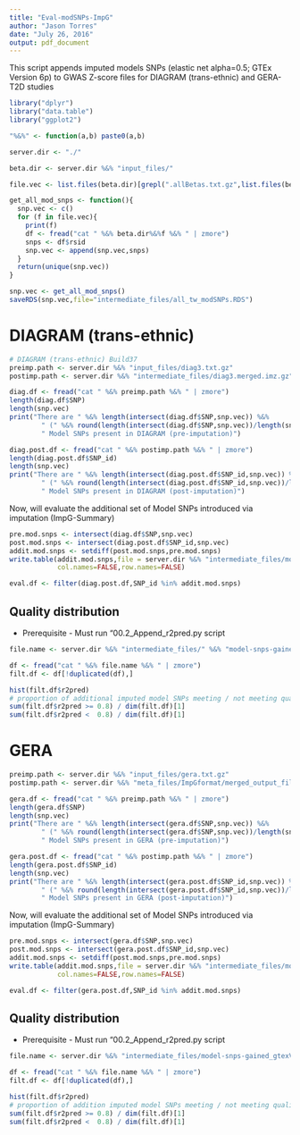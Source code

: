 ```yaml
---
title: "Eval-modSNPs-ImpG"
author: "Jason Torres"
date: "July 26, 2016"
output: pdf_document
---
```


This script appends imputed models SNPs (elastic net alpha=0.5; GTEx Version 6p) to GWAS Z-score files for DIAGRAM (trans-ethnic) and GERA-T2D studies 


```r

library("dplyr")
library("data.table")
library("ggplot2")

"%&%" <- function(a,b) paste0(a,b)

server.dir <- "./"

beta.dir <- server.dir %&% "input_files/"

```



```r

file.vec <- list.files(beta.dir)[grepl(".allBetas.txt.gz",list.files(beta.dir))]

get_all_mod_snps <- function(){
  snp.vec <- c()
  for (f in file.vec){
    print(f)
    df <- fread("cat " %&% beta.dir%&%f %&% " | zmore")
    snps <- df$rsid
    snp.vec <- append(snp.vec,snps)
  }
  return(unique(snp.vec))
}

snp.vec <- get_all_mod_snps()
saveRDS(snp.vec,file="intermediate_files/all_tw_modSNPs.RDS")
```


# DIAGRAM (trans-ethnic) 

```r

# DIAGRAM (trans-ethnic) Build37
preimp.path <- server.dir %&% "input_files/diag3.txt.gz" 
postimp.path <- server.dir %&% "intermediate_files/diag3.merged.imz.gz"

```



```r

diag.df <- fread("cat " %&% preimp.path %&% " | zmore")
length(diag.df$SNP)
length(snp.vec)
print("There are " %&% length(intersect(diag.df$SNP,snp.vec)) %&% 
        " (" %&% round(length(intersect(diag.df$SNP,snp.vec))/length(snp.vec),3) %&% ")" %&% 
        " Model SNPs present in DIAGRAM (pre-imputation)")
```


```r

diag.post.df <- fread("cat " %&% postimp.path %&% " | zmore")
length(diag.post.df$SNP_id)
length(snp.vec)
print("There are " %&% length(intersect(diag.post.df$SNP_id,snp.vec)) %&% 
        " (" %&% round(length(intersect(diag.post.df$SNP_id,snp.vec))/length(snp.vec),3) %&% ")" %&% 
        " Model SNPs present in DIAGRAM (post-imputation)")
```

Now, will evaluate the additional set of Model SNPs introduced via imputation (ImpG-Summary)

```r

pre.mod.snps <- intersect(diag.df$SNP,snp.vec)
post.mod.snps <- intersect(diag.post.df$SNP_id,snp.vec)
addit.mod.snps <- setdiff(post.mod.snps,pre.mod.snps)
write.table(addit.mod.snps,file = server.dir %&% "intermediate_files/model-snps-gained_gtexV6p.txt",sep="\t",quote = FALSE, 
            col.names=FALSE,row.names=FALSE)

eval.df <- filter(diag.post.df,SNP_id %in% addit.mod.snps)


```

## Quality distribution 

* Prerequisite - Must run "00.2\_Append_r2pred.py script 

```r

file.name <- server.dir %&% "intermediate_files/" %&% "model-snps-gained_gtexV6p_DIAGRAM.txt.gz"

df <- fread("cat " %&% file.name %&% " | zmore")
filt.df <- df[!duplicated(df),]

hist(filt.df$r2pred)
# proportion of additional imputed model SNPs meeting / not meeting quality threshold of 0.80 
sum(filt.df$r2pred >= 0.8) / dim(filt.df)[1]
sum(filt.df$r2pred <  0.8) / dim(filt.df)[1]


```


# GERA 

```r

preimp.path <- server.dir %&% "input_files/gera.txt.gz" 
postimp.path <- server.dir %&% "meta_files/ImpGformat/merged_output_files/impG_GERA/file/gera.merged.imz.gz"

```


```r

gera.df <- fread("cat " %&% preimp.path %&% " | zmore")
length(gera.df$SNP)
length(snp.vec)
print("There are " %&% length(intersect(gera.df$SNP,snp.vec)) %&% 
        " (" %&% round(length(intersect(gera.df$SNP,snp.vec))/length(snp.vec),3) %&% ")" %&% 
        " Model SNPs present in GERA (pre-imputation)")
```


```r

gera.post.df <- fread("cat " %&% postimp.path %&% " | zmore")
length(gera.post.df$SNP_id)
length(snp.vec)
print("There are " %&% length(intersect(gera.post.df$SNP_id,snp.vec)) %&% 
        " (" %&% round(length(intersect(gera.post.df$SNP_id,snp.vec))/length(snp.vec),3) %&% ")" %&% 
        " Model SNPs present in GERA (post-imputation)")
```

Now, will evaluate the additional set of Model SNPs introduced via imputation (ImpG-Summary)

```r

pre.mod.snps <- intersect(gera.df$SNP,snp.vec)
post.mod.snps <- intersect(gera.post.df$SNP_id,snp.vec)
addit.mod.snps <- setdiff(post.mod.snps,pre.mod.snps)
write.table(addit.mod.snps,file = server.dir %&% "intermediate_files/model-snps-gained_gtexV6p_GERA.txt",sep="\t",quote = FALSE, 
            col.names=FALSE,row.names=FALSE)

eval.df <- filter(gera.post.df,SNP_id %in% addit.mod.snps)


```


## Quality distribution 

* Prerequisite - Must run "00.2\_Append_r2pred.py script  

```r

file.name <- server.dir %&% "intermediate_files/model-snps-gained_gtexV6p_GERA.txt.gz"

df <- fread("cat " %&% file.name %&% " | zmore")
filt.df <- df[!duplicated(df),]

hist(filt.df$r2pred)
# proportion of addition imputed model SNPs meeting / not meeting quality threshold of 0.80 
sum(filt.df$r2pred >= 0.8) / dim(filt.df)[1]
sum(filt.df$r2pred <  0.8) / dim(filt.df)[1]


```

